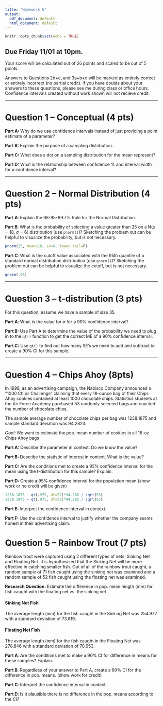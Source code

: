---
title: "Homework 5"
output:
  pdf_document: default
  html_document: default
---

```{r setup, include=FALSE}
knitr::opts_chunk$set(echo = TRUE)
```

## Due Friday 11/01 at 10pm.

Your score will be calculated out of 26 points and scaled to be out of 5 points. 

Answers to Questions 2b+c, and 3a+b+c will be marked as entirely correct or entirely incorrect (no partial credit). If you have doubts about your answers to these questions, please see me during class or office hours. Confidence intervals created without work shown will not recieve credit.

---

# Question 1 -- Conceptual (4 pts)

**Part A:** Why do we use confidence intervals instead of just providing a point estimate of a parameter?

**Part B:** Explain the purpose of a sampling distribution. 

**Part C:** What does a dot on a sampling distribution for the mean represent?

**Part D:** What is the relationship between confidence \% and interval width for a confidence interval?

---

# Question 2 -- Normal Distribution (4 pts)

**Part A**: Explain the 68-95-99.7\% Rule for the Normal Distribution.

**Part B**: What is the probability of selecting a value greater than 25 on a N($\mu=18$, $\sigma = 6$) distribution (use `pnorm()`)? Sketching the problem out can be helpful to visualize the probability, but is not necessary.

```{r, include=F, echo=F}
pnorm(25, mean=18, sd=6, lower.tail=F)
```

**Part C**: What is the cutoff value associated with the 95th quantile of a standard normal distribution distribution (use `qnorm()`)? Sketching the problem out can be helpful to visualize the cutoff, but is not necessary.

```{r, include=F, echo=F}
qnorm(.95)
```

---

# Question 3 -- t-distribution (3 pts)

For this question, assume we have a sample of size 35.

**Part A**: What is the value for $\alpha$ for a 90\% confidence interval?

**Part B:** Use Part A to determine the value of the probability we need to plug in to the `qt()` function to get the correct ME of a 90\% confidence interval.

**Part C:** Use `qt()` to find out how many SE's we need to add and subtract to create a 90\% CI for this sample.

---

# Question 4 -- Chips Ahoy (8pts)

In 1998, as an advertising campaign, the Nabisco Company announced a “1000 Chips Challenge” claiming that every 18-ounce bag of their Chips Ahoy cookies contained at least 1000 chocolate chips. Statistics students at the Air Force Academy purchased 53 randomly selected bags and counted the number of chocolate chips.

The sample average number of chocolate chips per bag was 1238.1875 and sample standard deviation was 94.2820.

*Goal:* We want to estimate the pop. mean number of cookies in all 18-oz Chips Ahoy bags

**Part A:** Describe the parameter in context. Do we know the value?

**Part B:** Describe the statistic of interest in context. What is the value?

**Part C:** Are the conditions met to create a 95\% confidence interval for the mean using the t-distribution for this sample? Explain.

**Part D:** Create a 95\% confidence interval for the population mean (show work or no credit will be given)

```{r, echo=F, include=F}
1238.1875 - qt(.975, df=52)*94.282 / sqrt(53)
1238.1875 + qt(.975, df=52)*94.282 / sqrt(53)
```

**Part E:** Interpret the confidence interval in context.

**Part F:** Use the confidence interval to justify whether the company seems honest in their advertising claim.

# Question 5 -- Rainbow Trout (7 pts)

Rainbow trout were captured using 2 different types of nets; Sinking Net and Floating Net. It is hypothesized that the Sinking Net will be more effective in catching smaller fish. Out of all of the rainbow trout caught, a random sample of 71 fish caught using the sinking net was examined and a random sample of 52 fish caught using the floating net was examined.

**Research Question:** Estimate the difference in pop. mean length (mm) for fish caught with the floating net vs. the sinking net

#### Sinking Net Fish

The average length (mm) for the fish caught in the Sinking Net was 254.972 with a standard deviation of 73.619.

#### Floating Net Fish

The average length (mm) for the fish caught in the Floating Net was 278.846 with a standard deviation of 70.653.

**Part A**: Are the conditions met to make a 90\% CI for difference in means for these samples? Explain.

**Part B**: Regardless of your answer to Part A, create a 90\% CI for the difference in pop. means. (show work for credit)

**Part C**: Interpret the confidence interval in context. 

**Part D**: Is it plausible there is no difference in the pop. means according to the CI?